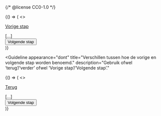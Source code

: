 {/* @license CC0-1.0 */}


<Guideline appearance="do" title="Benoem de stappen consistent.">
  <Canvas language="html">
    {() => (
      <>
        <p>
          <a href="./stap-1">Vorige stap</a>
        </p>
        [...]
        <div>
          <button>Volgende stap</button>
        </div>
      </>
    )}
  </Canvas>
</Guideline>

<Guideline
  appearance="dont"
  title="Verschillen tussen hoe de vorige en volgende stap worden benoemd."
  description="Gebruik ofwel ‘terug’/‘verder’ ofwel ‘Vorige stap’/‘Volgende stap’."
>
  <Canvas language="html">
    {() => (
      <>
        <p>
          <a href="./stap-1">Terug</a>
        </p>
        [...]
        <div>
          <button>Volgende stap</button>
        </div>
      </>
    )}
  </Canvas>
</Guideline>
